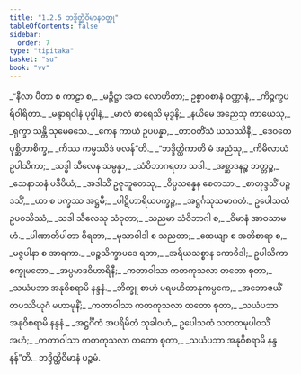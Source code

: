 ```yaml
---
title: "1.2.5 ဘဒ္ဒိတ္ထိဝိမာနဝတ္ထု"
tableOfContents: false
sidebar:
  order: 7
type: "tipitaka"
basket: "su"
book: "vv"
---
```



<DynamicBreadcrumb />

<Division number="206" book="vv">

<Paragraph number="231" type="verses" book="vv">
_“နီလာ ပီတာ စ ကာဠာ စ,_  
_မဉ္ဇိဋ္ဌာ အထ လောဟိတာ;_  
ဥစ္စာဝစာနံ ဝဏ္ဏာနံ,_  
_ကိဉ္ဇက္ခပရိဝါရိတာ._  

</Paragraph>

</Division>
<Division number="207" book="vv">

<Paragraph number="232" type="verses" book="vv">
_မန္ဒာရဝါနံ ပုပ္ဖါနံ,_  
_မာလံ ဓာရေသိ မုဒ္ဓနိ;_  
_နယိမေ အညေသု ကာယေသု,_  
_ရုက္ခာ သန္တိ သုမေဓသေ._  

</Paragraph>

</Division>
<Division number="208" book="vv">

<Paragraph number="233" type="verses" book="vv">
_ကေန ကာယံ ဥပပန္နာ,_  
_တာဝတိံသံ ယသဿိနီ;_  
_ဒေဝတေ ပုစ္ဆိတာစိက္ခ,_  
_ကိဿ ကမ္မဿိဒံ ဖလန်”တိ._  

</Paragraph>

</Division>
<Division number="209" book="vv">

<Paragraph number="234" type="verses" book="vv">
_“ဘဒ္ဒိတ္ထိကာတိ မံ အညံသု,_  
_ကိမိလာယံ ဥပါသိကာ;_  
_သဒ္ဓါ သီလေန သမ္ပန္နာ,_  
_သံဝိဘာဂရတာ သဒါ._  

</Paragraph>

</Division>
<Division number="210" book="vv">

<Paragraph number="235" type="verses" book="vv">
_အစ္ဆာဒနဉ္စ ဘတ္တဉ္စ,_  
_သေနာသနံ ပဒီပိယံ;_  
_အဒါသိံ ဥဇုဘူတေသု,_  
_ဝိပ္ပသန္နေန စေတသာ._  

</Paragraph>

</Division>
<Division number="211" book="vv">

<Paragraph number="236" type="verses" book="vv">
_စာတုဒ္ဒသိံ ပဉ္စဒသိံ,_  
_ယာ စ ပက္ခဿ အဋ္ဌမီ;_  
_ပါဋိဟာရိယပက္ခဉ္စ,_  
_အဋ္ဌင်္ဂသုသမာဂတံ._  

</Paragraph>

</Division>
<Division number="212" book="vv">

<Paragraph number="237" type="verses" book="vv">
ဥပေါသထံ ဥပဝသိဿံ,_  
_သဒါ သီလေသု သံဝုတာ;_  
_သညမာ သံဝိဘာဂါ စ,_  
_ဝိမာနံ အာဝသာမဟံ._  

</Paragraph>

</Division>
<Division number="213" book="vv">

<Paragraph number="238" type="verses" book="vv">
_ပါဏာတိပါတာ ဝိရတာ,_  
_မုသာဝါဒါ စ သညတာ;_  
_ထေယျာ စ အတိစာရာ စ,_  
_မဇ္ဇပါနာ စ အာရကာ._  

</Paragraph>

</Division>
<Division number="214" book="vv">

<Paragraph number="239" type="verses" book="vv">
_ပဉ္စသိက္ခာပဒေ ရတာ,_  
_အရိယသစ္စာန ကောဝိဒါ;_  
ဥပါသိကာ စက္ခုမတော,_  
_အပ္ပမာဒဝိဟာရိနီ;_  
_ကတာဝါသာ ကတကုသလာ တတော စုတာ,_  
_သယံပဘာ အနုဝိစရာမိ နန္ဒနံ._  

</Paragraph>

</Division>
<Division number="215" book="vv">

<Paragraph number="240" type="verses" book="vv">
_ဘိက္ခူ စာဟံ ပရမဟိတာနုကမ္ပကေ,_  
_အဘောဇယိံ တပဿိယုဂံ မဟာမုနိံ;_  
_ကတာဝါသာ ကတကုသလာ တတော စုတာ,_  
_သယံပဘာ အနုဝိစရာမိ နန္ဒနံ._  

</Paragraph>

</Division>
<Division number="216" book="vv">

<Paragraph number="241" type="verses" book="vv">
_အဋ္ဌင်္ဂိကံ အပရိမိတံ သုခါဝဟံ,_  
ဥပေါသထံ သတတမုပါဝသိံ အဟံ;_  
_ကတာဝါသာ ကတကုသလာ တတော စုတာ,_  
_သယံပဘာ အနုဝိစရာမိ နန္ဒနန်”တိ._  


</Paragraph>
</Division>

<Paragraph number="242" type="center" book="vv">
ဘဒ္ဒိတ္ထိဝိမာနံ ပဉ္စမံ.
</Paragraph>